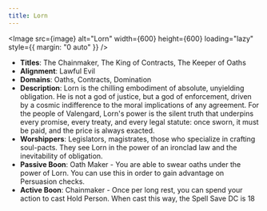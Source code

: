 ```yaml
---
title: Lorn
---
```



<Image src={image} alt="Lorn" width={600} height={600} loading="lazy" style={{ margin: "0 auto" }} />

- **Titles**: The Chainmaker, The King of Contracts, The Keeper of Oaths
- **Alignment**: Lawful Evil
- **Domains**: Oaths, Contracts, Domination
- **Description**: Lorn is the chilling embodiment of absolute, unyielding obligation. He is not a god of justice, but a god of enforcement, driven by a cosmic indifference to the moral implications of any agreement. For the people of Valengard, Lorn's power is the silent truth that underpins every promise, every treaty, and every legal statute: once sworn, it must be paid, and the price is always exacted.
- **Worshippers**: Legislators, magistrates, those who specialize in crafting soul-pacts. They see Lorn in the power of an ironclad law and the inevitability of obligation.
- **Passive Boon**: Oath Maker - You are able to swear oaths under the power of Lorn. You can use this in order to gain advantage on Persuasion checks.
- **Active Boon**: Chainmaker - Once per long rest, you can spend your action to cast Hold Person. When cast this way, the Spell Save DC is 18